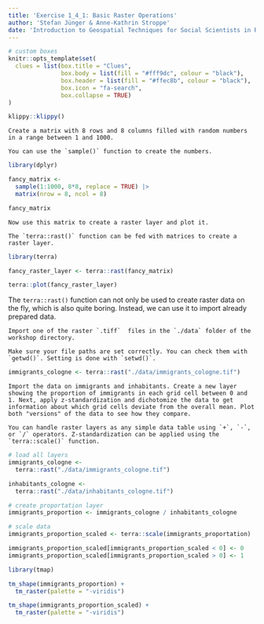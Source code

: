 ```yaml
---
title: 'Exercise 1_4_1: Basic Raster Operations'
author: 'Stefan Jünger & Anne-Kathrin Stroppe'
date: 'Introduction to Geospatial Techniques for Social Scientists in R'
---
```


```r
# custom boxes
knitr::opts_template$set(
  clues = list(box.title = "Clues",
               box.body = list(fill = "#fff9dc", colour = "black"),
               box.header = list(fill = "#ffec8b", colour = "black"),
               box.icon = "fa-search",
               box.collapse = TRUE)
)
```

```r
klippy::klippy()
```

```block
Create a matrix with 8 rows and 8 columns filled with random numbers in a range between 1 and 1000.
```

```block
You can use the `sample()` function to create the numbers.
```

```r
library(dplyr)

fancy_matrix <-
  sample(1:1000, 8*8, replace = TRUE) |> 
  matrix(nrow = 8, ncol = 8)

fancy_matrix
```


```block
Now use this matrix to create a raster layer and plot it.
```

```block
The `terra::rast()` function can be fed with matrices to create a raster layer.
```

```r
library(terra)

fancy_raster_layer <- terra::rast(fancy_matrix)

terra::plot(fancy_raster_layer)
```

The `terra::rast()` function can not only be used to create raster data on the fly, which is also quite boring. Instead, we can use it to import already prepared data.

```block
Import one of the raster `.tiff`  files in the `./data` folder of the workshop directory.
```

```block
Make sure your file paths are set correctly. You can check them with `getwd()`. Setting is done with `setwd()`.
```

```r
immigrants_cologne <- terra::rast("./data/immigrants_cologne.tif")
```


```block
Import the data on immigrants and inhabitants. Create a new layer showing the proportion of immigrants in each grid cell between 0 and 1. Next, apply z-standardization and dichotomize the data to get information about which grid cells deviate from the overall mean. Plot both "versions" of the data to see how they compare.
```

```block
You can handle raster layers as any simple data table using `+`, `-`, or `/` operators. Z-standardization can be applied using the `terra::scale()` function.
```

```r
# load all layers
immigrants_cologne <-
  terra::rast("./data/immigrants_cologne.tif")

inhabitants_cologne <-
  terra::rast("./data/inhabitants_cologne.tif")

# create proportation layer
immigrants_proportion <- immigrants_cologne / inhabitants_cologne

# scale data
immigrants_proportion_scaled <- terra::scale(immigrants_proportation)

immigrants_proportion_scaled[immigrants_proportion_scaled < 0] <- 0
immigrants_proportion_scaled[immigrants_proportion_scaled > 0] <- 1

library(tmap)

tm_shape(immigrants_proportion) +
  tm_raster(palette = "-viridis")

tm_shape(immigrants_proportion_scaled) +
  tm_raster(palette = "-viridis")
```
